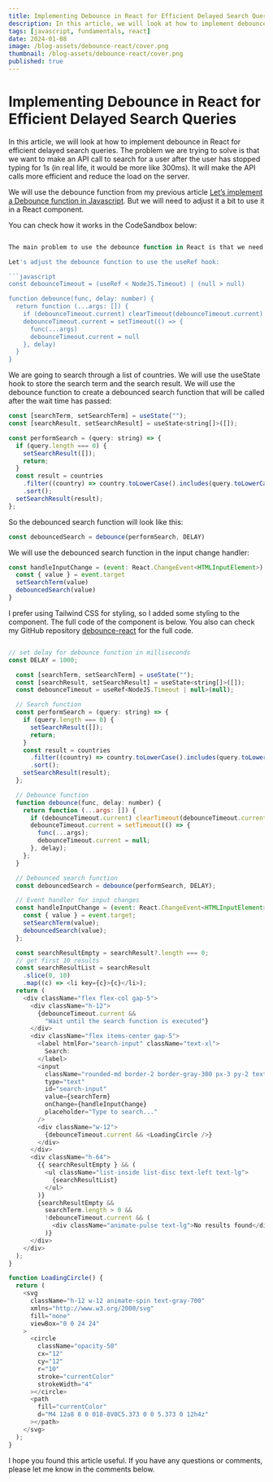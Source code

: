 ```yaml
---
title: Implementing Debounce in React for Efficient Delayed Search Queries
description: In this article, we will look at how to implement debounce in React for efficient delayed search queries. We will look at how to implement debounce in React using the useRef hook.
tags: [javascript, fundamentals, react]
date: 2024-01-08
image: /blog-assets/debounce-react/cover.png
thumbnail: /blog-assets/debounce-react/cover.png
published: true
---
```


# Implementing Debounce in React for Efficient Delayed Search Queries

In this article, we will look at how to implement debounce in React for efficient delayed search queries. The problem we are trying to solve is that we want to make an API call to search for a user after the user has stopped typing for 1s (in real life, it would be more like 300ms). It will make the API calls more efficient and reduce the load on the server.

We will use the debounce function from my previous article [Let’s implement a Debounce function in Javascript](https://alexefimenko.com/blog/debounce-function). But we will need to adjust it a bit to use it in a React component.

You can check how it works in the CodeSandbox below:


<DebounceReactSearch />

````javascript

The main problem to use the debounce function in React is that we need to store the timer ID between renders. If we just use a useState hook, the timer ID will be reset on every render. So for this, we will use the useRef hook as it is [recommended by the React team](Let’s implement a Debounce function in Javascript).

Let's adjust the debounce function to use the useRef hook:

```javascript
const debounceTimeout = (useRef < NodeJS.Timeout) | (null > null)

function debounce(func, delay: number) {
  return function (...args: []) {
    if (debounceTimeout.current) clearTimeout(debounceTimeout.current)
    debounceTimeout.current = setTimeout(() => {
      func(...args)
      debounceTimeout.current = null
    }, delay)
  }
}
````

We are going to search through a list of countries. We will use the useState hook to store the search term and the search result. We will use the debounce function to create a debounced search function that will be called after the wait time has passed:

```javascript
const [searchTerm, setSearchTerm] = useState("");
const [searchResult, setSearchResult] = useState<string[]>([]);

const performSearch = (query: string) => {
  if (query.length === 0) {
    setSearchResult([]);
    return;
  }
  const result = countries
    .filter((country) => country.toLowerCase().includes(query.toLowerCase()))
    .sort();
  setSearchResult(result);
};
```

So the debounced search function will look like this:

```javascript
const debouncedSearch = debounce(performSearch, DELAY)
```

We will use the debounced search function in the input change handler:

```javascript
const handleInputChange = (event: React.ChangeEvent<HTMLInputElement>) => {
  const { value } = event.target
  setSearchTerm(value)
  debouncedSearch(value)
}
```

I prefer using Tailwind CSS for styling, so I added some styling to the component. The full code of the component is below.
You also can check my GitHub repository [debounce-react](https://github.com/aleksandr-efimenko/debounce-react-sandbox) for the full code.

```javascript

// set delay for debounce function in milliseconds
const DELAY = 1000;

  const [searchTerm, setSearchTerm] = useState("");
  const [searchResult, setSearchResult] = useState<string[]>([]);
  const debounceTimeout = useRef<NodeJS.Timeout | null>(null);

  // Search function
  const performSearch = (query: string) => {
    if (query.length === 0) {
      setSearchResult([]);
      return;
    }
    const result = countries
      .filter((country) => country.toLowerCase().includes(query.toLowerCase()))
      .sort();
    setSearchResult(result);
  };

  // Debounce function
  function debounce(func, delay: number) {
    return function (...args: []) {
      if (debounceTimeout.current) clearTimeout(debounceTimeout.current);
      debounceTimeout.current = setTimeout(() => {
        func(...args);
        debounceTimeout.current = null;
      }, delay);
    };
  }

  // Debounced search function
  const debouncedSearch = debounce(performSearch, DELAY);

  // Event handler for input changes
  const handleInputChange = (event: React.ChangeEvent<HTMLInputElement>) => {
    const { value } = event.target;
    setSearchTerm(value);
    debouncedSearch(value);
  };

  const searchResultEmpty = searchResult?.length === 0;
  // get first 10 results
  const searchResultList = searchResult
    .slice(0, 10)
    .map((c) => <li key={c}>{c}</li>);
  return (
    <div className="flex flex-col gap-5">
      <div className="h-12">
        {debounceTimeout.current &&
          "Wait until the search function is executed"}
      </div>
      <div className="flex items-center gap-5">
        <label htmlFor="search-input" className="text-xl">
          Search:
        </label>
        <input
          className="rounded-md border-2 border-gray-300 px-3 py-2 text-lg"
          type="text"
          id="search-input"
          value={searchTerm}
          onChange={handleInputChange}
          placeholder="Type to search..."
        />
        <div className="w-12">
          {debounceTimeout.current && <LoadingCircle />}
        </div>
      </div>
      <div className="h-64">
        {{ searchResultEmpty } && (
          <ul className="list-inside list-disc text-left text-lg">
            {searchResultList}
          </ul>
        )}
        {searchResultEmpty &&
          searchTerm.length > 0 &&
          !debounceTimeout.current && (
            <div className="animate-pulse text-lg">No results found</div>
          )}
      </div>
    </div>
  );
}

function LoadingCircle() {
  return (
    <svg
      className="h-12 w-12 animate-spin text-gray-700"
      xmlns="http://www.w3.org/2000/svg"
      fill="none"
      viewBox="0 0 24 24"
    >
      <circle
        className="opacity-50"
        cx="12"
        cy="12"
        r="10"
        stroke="currentColor"
        strokeWidth="4"
      ></circle>
      <path
        fill="currentColor"
        d="M4 12a8 8 0 018-8V0C5.373 0 0 5.373 0 12h4z"
      ></path>
    </svg>
  );
}
```

I hope you found this article useful. If you have any questions or comments, please let me know in the comments below.

